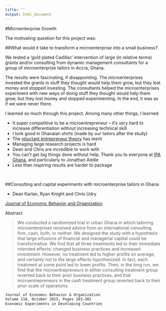 ```yaml
---
title: ''
output: html_document
---
```

<div class="container container-600px">
#Microenterprise Growth

The motivating question for this project was: 

##What would it take to transform a microenterprise into a small business?

We tested a 'gold plated Cadillac' intervention of large (in relative terms) grants and/or consulting from dynamic management consultants for a group of microenterprise tailors in Accra, Ghana. 

The results were fascinating, if disappointing. The microenterprises invested the grants in stuff they thought would help them grow, but they lost money and stopped investing. The consultants helped the microenterprises experiment with new ways of doing stuff they thought would help them grow, but they lost money and stopped experimenting. In the end, it was as if we were never there.


I learned so much through this project. Among many other things, I learned:

- It super competitive to be a microentrepreneur -- it’s very hard to increase differentiation without increasing technical skill
- I look good in Ghanaian shirts (made by our tailors after the study)
- The [reluctant entrepreneur theory](http://www.pooreconomics.com/chapters/9-reluctant-entrepreneurs) has merit
- Managing large research projects is hard
- Dean and Chris are incredible to work with
- You can’t get big things done without help. Thank you to everyone at [IPA Ghana](http://www.poverty-action.org/), and particularly to Jonathan Addie
- Less than inspiring results are harder to package

&nbsp;

##Consulting and capital experiments with microenterprise tailors in Ghana

- Dean Karlan, Ryan Knight and Chris Udry

[Journal of Economic Behavior and Organization](http://karlan.yale.edu/sites/default/files/1-s2.0-s0167268115001092-main.pdf)

Abstract

>We conducted a randomized trial in urban Ghana in which tailoring microenterprises received advice from an international consulting firm, cash, both, or neither. We designed the study with a hypothesis that large infusions of financial and managerial capital could be transformative. We find that all three treatments led to their immediate intended effects: changed business practices and increased investment. However, no treatment led to higher profits on average, and certainly not to the large effects hypothesized. In fact, each treatment at some point led to lower profits. Then, in the long run, we find that the microentrepreneurs in either consulting treatment group reverted back to their prior business practices, and that microentrepreneurs in the cash treatment group reverted back to their prior scale of operations.

```markdown
Journal of Economic Behavior & Organization
Volume 118, October 2015, Pages 281–302
Economic Experiments in Developing Countries
```
</div>